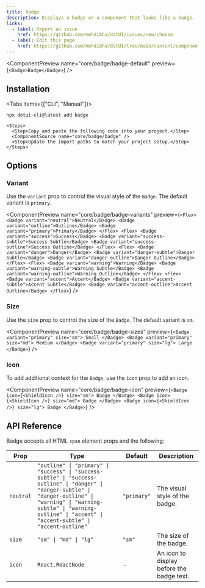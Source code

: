 ```yaml
---
title: Badge
description: Displays a badge or a component that looks like a badge.
links:
  - label: Report an issue
    href: https://github.com/mehdibha/dotUI/issues/new/choose
  - label: Edit this page
    href: https://github.com/mehdibha/dotUI/tree/main/content/components/data-display/badge.mdx?plain=1
---
```


<ComponentPreview name="core/badge/badge-default" preview={`<Badge>Badge</Badge>`} />

## Installation

<Tabs items={["CLI", "Manual"]}>
  <Tab value="CLI">
  
  ```package-install
npx dotui-cli@latest add badge
```

  </Tab>
  <Tab value="manual">
  
    <Steps>
      <Step>Copy and paste the following code into your project.</Step>
      <ComponentSource name="core/badge/badge" />
      <Step>Update the import paths to match your project setup.</Step>
    </Steps>

  </Tab>
</Tabs>

## Options

### Variant

Use the `variant` prop to control the visual style of the `Badge`. The default variant is `primary`.

<ComponentPreview
  name="core/badge/badge-variants"
  preview={`<Flex>
    <Badge variant="neutral">Neutral</Badge>
    <Badge variant="outline">Outline</Badge>
    <Badge variant="primary">Primary</Badge>
  </Flex>
  <Flex>
    <Badge variant="success">Success</Badge>
    <Badge variant="success-subtle">Success Subtle</Badge>
    <Badge variant="success-outline">Success Outline</Badge>
  </Flex>
  <Flex>
    <Badge variant="danger">Danger</Badge>
    <Badge variant="danger-subtle">Danger Subtle</Badge>
    <Badge variant="danger-outline">Danger Outline</Badge>
  </Flex>
  <Flex>
    <Badge variant="warning">Warning</Badge>
    <Badge variant="warning-subtle">Warning Subtle</Badge>
    <Badge variant="warning-outline">Warning Outline</Badge>
  </Flex>
  <Flex>
    <Badge variant="accent">Accent</Badge>
    <Badge variant="accent-subtle">Accent Subtle</Badge>
    <Badge variant="accent-outline">Accent Outline</Badge>
  </Flex>`}
/>

### Size

Use the `size` prop to control the size of the `Badge`. The default variant is `sm`.

<ComponentPreview
  name="core/badge/badge-sizes"
  preview={`<Badge variant="primary" size="sm">
    Small
  </Badge>
  <Badge variant="primary" size="md">
    Medium
  </Badge>
  <Badge variant="primary" size="lg">
    Large
  </Badge>`}
/>

### Icon

To add additional context for the `Badge`, use the `icon` prop to add an icon.

<ComponentPreview
  name="core/badge/badge-icon"
  preview={`<Badge icon={<ShieldIcon />} size="sm">
    Badge
  </Badge>
  <Badge icon={<ShieldIcon />} size="md">
    Badge
  </Badge>
  <Badge icon={<ShieldIcon />} size="lg">
    Badge
  </Badge>`}
/>

## API Reference

Badge accepts all HTML `span` element props and the following:

| Prop      | Type                                                                                                                                                                                                                                       | Default     | Description                               |
| --------- | ------------------------------------------------------------------------------------------------------------------------------------------------------------------------------------------------------------------------------------------ | ----------- | ----------------------------------------- |
| `neutral` | `"outline" \| "primary" \| "success" \| "success-subtle" \| "success-outline" \| "danger" \| "danger-subtle" \| "danger-outline" \| "warning" \| "warning-subtle" \| "warning-outline" \| "accent" \| "accent-subtle" \| "accent-outline"` | `"primary"` | The visual style of the badge.            |
| `size`    | `"sm" \| "md" \| "lg"`                                                                                                                                                                                                                     | `"sm"`      | The size of the badge.                    |
| `icon`    | `React.ReactNode`                                                                                                                                                                                                                          | -           | An icon to display before the badge text. |
